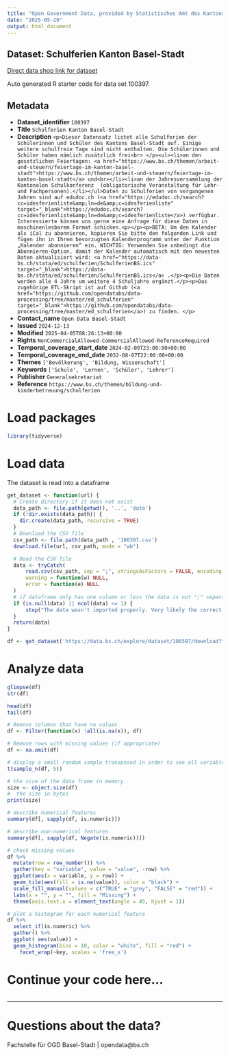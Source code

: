 ```yaml
---
title: "Open Government Data, provided by Statistisches Amt des Kantons Basel-Stadt - Fachstelle OGD"
date: "2025-05-29"
output: html_document
---
```


## Dataset: Schulferien Kanton Basel-Stadt

[Direct data shop link for dataset](https://data.bs.ch/explore/dataset/100397)

Auto generated R starter code for data set 100397.

## Metadata

- **Dataset_identifier** `100397`
- **Title** `Schulferien Kanton Basel-Stadt`
- **Description** `<p>Dieser Datensatz listet alle Schulferien der Schülerinnen und Schüler des Kantons Basel-Stadt auf. Einige weitere schulfreie Tage sind nicht enthalten. Die Schülerinnen und Schüler haben nämlich zusätzlich frei<br>
</p><ul><li>an den gesetzlichen Feiertagen: <a href="https://www.bs.ch/themen/arbeit-und-steuern/feiertage-im-kanton-basel-stadt">https://www.bs.ch/themen/arbeit-und-steuern/feiertage-im-kanton-basel-stadt</a> und<br></li><li>an der Jahresversammlung der Kantonalen Schulkonferenz 
(obligatorische Veranstaltung für Lehr- und Fachpersonen).</li></ul>Daten zu Schulferien von vergangenen Jahren sind auf edudoc.ch (<a href="https://edudoc.ch/search?cc=idesferienliste&amp;ln=de&amp;c=idesferienliste" target="_blank">https://edudoc.ch/search?cc=idesferienliste&amp;ln=de&amp;c=idesferienliste</a>) verfügbar. Interessierte können uns gerne eine Anfrage für diese Daten in maschinenlesbarem Format schicken.<p></p><p>BETA: Um den Kalender als iCal zu abonnieren, kopieren Sie bitte den folgenden Link und fügen ihn in Ihrem bevorzugten Kalenderprogramm unter der Funktion „Kalender abonnieren“ ein. WICHTIG: Verwenden Sie unbedingt die Abonnieren-Option, damit der Kalender automatisch mit den neuesten Daten aktualisiert wird: <a href="https://data-bs.ch/stata/ed/schulferien/SchulferienBS.ics" target="_blank">https://data-bs.ch/stata/ed/schulferien/SchulferienBS.ics</a> .</p><p>Die Daten werden alle 4 Jahre um weitere 4 Schuljahre ergänzt.</p><p>Das zugehörige ETL-Skript ist auf Github (<a href="https://github.com/opendatabs/data-processing/tree/master/ed_schulferien" target="_blank">https://github.com/opendatabs/data-processing/tree/master/ed_schulferien</a>) zu finden.
</p>`
- **Contact_name** `Open Data Basel-Stadt`
- **Issued** `2024-12-13`
- **Modified** `2025-04-05T08:26:13+00:00`
- **Rights** `NonCommercialAllowed-CommercialAllowed-ReferenceRequired`
- **Temporal_coverage_start_date** `2024-02-09T23:00:00+00:00`
- **Temporal_coverage_end_date** `2032-08-07T22:00:00+00:00`
- **Themes** `['Bevölkerung', 'Bildung, Wissenschaft']`
- **Keywords** `['Schule', 'Lernen', 'Schüler', 'Lehrer']`
- **Publisher** `Generalsekretariat`
- **Reference** `https://www.bs.ch/themen/bildung-und-kinderbetreuung/schulferien`


# Load packages

```r

library(tidyverse)
```

# Load data

The dataset is read into a dataframe

```r
get_dataset <- function(url) {
  # Create directory if it does not exist
  data_path <- file.path(getwd(), '..', 'data')
  if (!dir.exists(data_path)) {
    dir.create(data_path, recursive = TRUE)
  }
  # Download the CSV file
  csv_path <- file.path(data_path , '100397.csv')
  download.file(url, csv_path, mode = "wb")

  # Read the CSV file
  data <- tryCatch(
      read.csv(csv_path, sep = ";", stringsAsFactors = FALSE, encoding = "UTF-8"),
      warning = function(w) NULL,
      error = function(e) NULL
  )
  # if dataframe only has one column or less the data is not ";" separated
  if (is.null(data) || ncol(data) <= 1) {
      stop("The data wasn't imported properly. Very likely the correct separator couldn't be found.\nPlease check the dataset manually and adjust the code.")
  }
  return(data)
}
```

```r

df <- get_dataset('https://data.bs.ch/explore/dataset/100397/download?format=csv&timezone=Europe%2FZurich')

```

# Analyze data

```r

glimpse(df)
str(df)

head(df)
tail(df)

```

```r
# Remove columns that have no values
df <- Filter(function(x) !all(is.na(x)), df)

# Remove rows with missing values (if appropriate)
df <- na.omit(df)
```

```r
# display a small random sample transposed in order to see all variables
t(sample_n(df, 5))
```

```r
# the size of the data frame in memory
size <- object.size(df)
#  the size in bytes
print(size)
```

```r
# describe numerical features
summary(df[, sapply(df, is.numeric)])
```

```r
# describe non-numerical features
summary(df[, sapply(df, Negate(is.numeric))])
```

```r
# check missing values
df %>%
  mutate(row = row_number()) %>%
  gather(key = "variable", value = "value", -row) %>%
  ggplot(aes(x = variable, y = row)) +
  geom_tile(aes(fill = is.na(value)), color = "black") +
  scale_fill_manual(values = c("TRUE" = "grey", "FALSE" = "red")) +
  labs(x = "", y = "", fill = "Missing") +
  theme(axis.text.x = element_text(angle = 45, hjust = 1))
```

```r
# plot a histogram for each numerical feature
df %>%
  select_if(is.numeric) %>%
  gather() %>%
  ggplot( aes(value)) +
  geom_histogram(bins = 10, color = "white", fill = "red") +
    facet_wrap(~key, scales = 'free_x')
```

# Continue your code here...

```r

```
------------------------------------------------------------------------

# Questions about the data?

Fachstelle für OGD Basel-Stadt | opendata@bs.ch
